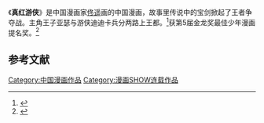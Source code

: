《'''真红游侠'''》是中国漫画家[[佟遥|佟遥]]画的中国漫画，故事里传说中的宝剑掀起了王者争夺战。主角王子亚瑟与游侠迪迪卡兵分两路上王都。<ref>{{Cite news|url=http://comic.qq.com/a/20120521/000023.htm|title=燃！《真红游侠》3—4册火热上市|language=zh-cn|publisher=腾讯网|author=|date=2012年5月21日|accessdate=2015-04-26}}</ref>获第5届金龙奖最佳少年漫画提名奖。<ref>{{Cite news|url=http://comic.qq.com/a/20120904/000011.htm|title=真红游侠5—真红史最强NPC来袭！|language=zh-cn|publisher=腾讯网|author=|date=2012年9月4日|accessdate=2015-04-26|archive-date=2016-03-06|archive-url=https://web.archive.org/web/20160306133318/http://comic.qq.com/a/20120904/000011.htm|dead-url=no}}</ref>

== 参考文献 ==
{{Reflist}}[[Category:中国漫画作品|Category:中国漫画作品]]
[[Category:漫画SHOW连载作品|Category:漫画SHOW连载作品]]